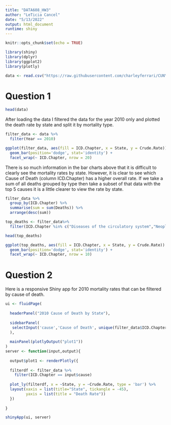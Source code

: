 ```yaml
---
title: "DATA608_HW3"
author: "LeTicia Cancel"
date: "5/13/2022"
output: html_document
runtime: shiny
---
```


```r
knitr::opts_chunk$set(echo = TRUE)
```

```r
library(shiny)
library(dplyr)
library(ggplot2)
library(plotly)
```

```r
data <- read.csv("https://raw.githubusercontent.com/charleyferrari/CUNY_DATA_608/master/module3/data/cleaned-cdc-mortality-1999-2010-2.csv")
```

# Question 1
```r
head(data)
```

After loading the data I filtered the data for the year 2010 only and plotted the death rate by state and split it by mortality type. 
```r
filter_data <- data %>%
  filter(Year == 2010)

ggplot(filter_data, aes(fill = ICD.Chapter, x = State, y = Crude.Rate)) +
  geom_bar(position='dodge', stat='identity') + 
  facet_wrap(~ ICD.Chapter, nrow = 20)
```

There is so much information in the bar charts above that it is difficult to clearly see the mortality rates by state. However, it is clear to see which Cause of Death (column ICD.Chapter) has a higher overall rate. If we take a sum of all deaths grouped by type then take a subset of that data with the top 5 causes it is a little clearer to view the rate by state. 

```r
filter_data %>%
  group_by(ICD.Chapter) %>%
  summarise(sum = sum(Deaths)) %>%
  arrange(desc(sum))

top_deaths <- filter_data%>%
  filter(ICD.Chapter %in% c("Diseases of the circulatory system","Neoplasms","Diseases of the respiratory system","External causes of morbidity and mortality","Diseases of the nervous system","Mental and behavioural disorders"))

head(top_deaths)

ggplot(top_deaths, aes(fill = ICD.Chapter, x = State, y = Crude.Rate)) +
  geom_bar(position='dodge', stat='identity') + 
  facet_wrap(~ ICD.Chapter, nrow = 10)
```



# Question 2

Here is a responsive Shiny app for 2010 mortality rates that can be filtered by cause of death. 

```r
ui <- fluidPage(
  
  headerPanel("2010 Cause of Death by State"),
  
  sidebarPanel(
   selectInput('cause','Cause of Death', unique(filter_data$ICD.Chapter)) 
  ),
  
  mainPanel(plotlyOutput("plot1"))
)
server <- function(input,output){
  
  output$plot1 <- renderPlotly({
      
  filterdf <- filter_data %>% 
    filter(ICD.Chapter == input$cause)
  
  plot_ly(filterdf, x = ~State, y = ~Crude.Rate, type = 'bar') %>%
  layout(xaxis = list(title="State", tickangle = -45),
         yaxis = list(title = "Death Rate"))
  })
  
}

shinyApp(ui, server)

```
